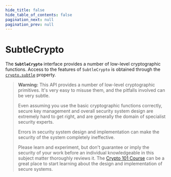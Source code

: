 ```yaml
---
hide_title: false
hide_table_of_contents: false
pagination_next: null
pagination_prev: null
---
```

# SubtleCrypto

The **`SubtleCrypto`** interface provides a number of low-level cryptographic functions. Access to the features of `SubtleCrypto` is obtained through the [`crypto.subtle`](../crypto/subtle.mdx) property.

> **Warning:** This API provides a number of low-level cryptographic primitives. It's very easy to misuse them, and the pitfalls involved can be very subtle.
>
> Even assuming you use the basic cryptographic functions correctly, secure key management and overall security system design are extremely hard to get right, and are generally the domain of specialist security experts.
>
> Errors in security system design and implementation can make the security of the system completely ineffective.
>
> Please learn and experiment, but don't guarantee or imply the security of your work before an individual knowledgeable in this subject matter thoroughly reviews it. The [Crypto 101 Course](https://www.crypto101.io/) can be a great place to start learning about the design and implementation of secure systems.

